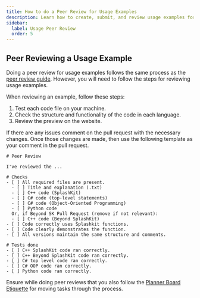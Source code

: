 ```yaml
---
title: How to do a Peer Review for Usage Examples
description: Learn how to create, submit, and review usage examples for the Splashkit website.
sidebar:
  label: Usage Peer Review
  order: 5
---
```


## Peer Reviewing a Usage Example

Doing a peer review for usage examples follows the same process as the
[peer review guide](/products/splashkit/splashkit-website/onboarding/05-peer-review). However, you
will need to follow the steps for reviewing usage examples.

When reviewing an example, follow these steps:

1. Test each code file on your machine.
2. Check the structure and functionality of the code in each language.
3. Review the preview on the website.

If there are any issues comment on the pull request with the necessary changes. Once those changes
are made, then use the following template as your comment in the pull request.

```shell
# Peer Review

I've reviewed the ...

# Checks
- [ ] All required files are present.
  - [ ] Title and explanation (.txt)
  - [ ] C++ code (SplashKit)
  - [ ] C# code (top-level statements)
  - [ ] C# code (Object-Oriented Programming)
  - [ ] Python code
  Or, if Beyond SK Pull Request (remove if not relevant):
  - [ ] C++ code (Beyond SplashKit)
- [ ] Code correctly uses Splashkit functions.
- [ ] Code clearly demonstrates the function.
- [ ] All versions maintain the same structure and comments.

# Tests done
- [ ] C++ SplashKit code ran correctly.
- [ ] C++ Beyond SplashKit code ran correctly.
- [ ] C# top level code ran correctly.
- [ ] C# OOP code ran correctly.
- [ ] Python code ran correctly.
```

Ensure while doing peer reviews that you also follow the
[Planner Board Etiquette](/products/splashkit/splashkit-website/onboarding/07-planner-board) for
moving tasks through the process.
